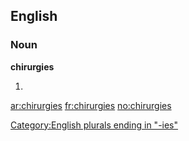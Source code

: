 ==English==

===Noun===
'''chirurgies'''

# {{plural of|[[chirurgy]]}}

[[Category:English plurals ending in "-ies"]]

[[ar:chirurgies]]
[[fr:chirurgies]]
[[no:chirurgies]]